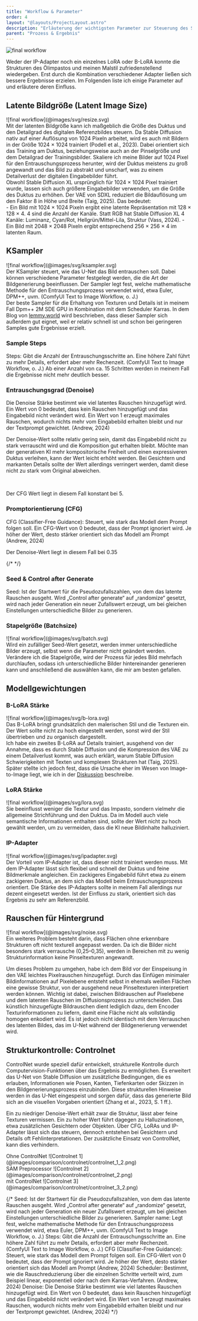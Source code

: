 ```yaml
---
title: "Workflow & Parameter"
order: 4
layout: "@layouts/ProjectLayout.astro"
description: "Erläuterung der wichtigsten Parameter zur Steuerung des Stiltransfers."
parent: "Prozess & Ergebnis"
---
```



![final workflow](@images/final_workflow.png)

Weder der IP-Adapter noch ein einzelnes LoRA oder B-LoRA konnte die Strukturen des Ölimpastos und meinen Malstil zufriedenstellend wiedergeben. Erst durch die Kombination verschiedener Adapter ließen sich bessere Ergebnisse erzielen. Im Folgenden liste ich einige Parameter auf und erläutere deren Einfluss.

## Latente Bildgröße (Latent Image Size)


<div class="grid-layout-3">
<div class="keep-hidden">
![final workflow](@images/svg/resize.svg)
</div>
<div class="col-span-2">
Mit der latenten Bildgröße kann ich maßgeblich die Größe des Duktus und den Detailgrad des digitalen Referenzbildes steuern. Da Stable Diffusion nativ auf einer Auflösung von 1024 Pixeln arbeitet, wird es auch mit Bildern in der Größe 1024 × 1024 trainiert (Podell et al., 2023). Dabei orientiert sich das Training am Duktus, beziehungsweise auch an der Pinselgröße und dem Detailgrad der Trainingsbilder. Skaliere ich meine Bilder auf 1024 Pixel für den Entrauschungsprozess herunter, wird der Duktus meistens zu groß angewandt und das Bild zu abstrakt und unscharf, was zu einem Detailverlust der digitalen Eingabebilder führt.
</div>
</div>

<div class="grid-layout">
<div class="keep-hidden">
Obwohl Stable Diffusion XL ursprünglich für 1024 × 1024 Pixel trainiert wurde, lassen sich auch größere Eingabebilder verwenden, um die Größe des Duktus zu erhöhen. Der VAE von SDXL reduziert die Bildauflösung um den Faktor 8 in Höhe und Breite (Taig, 2025). Das bedeutet:
</div>
<div>
- Ein Bild mit 1024 × 1024 Pixeln ergibt eine latente Repräsentation mit 128 × 128 × 4. 4 sind die Anzahl der Kanäle. Statt RGB hat Stable Diffusion XL 4 Kanäle: Luminanz, Cyan/Rot, Hellgrün/Mittel-Lila, Struktur (Vass, 2024).
- Ein Bild mit 2048 × 2048 Pixeln ergibt entsprechend 256 × 256 × 4 im latenten Raum.
</div>
</div>

<ImageSequence folder="latent_size" mode="steps" withSlider invert />


## KSampler

<div class="grid-layout-3">
<div class="keep-hidden">
![final workflow](@images/svg/ksampler.svg)
</div>
<div class="col-span-2">
Der KSampler steuert, wie das U-Net das Bild entrauschen soll. Dabei können verschiedene Parameter festgelegt werden, die die Art der Bildgenerierung beeinflussen.
Der Sampler legt fest, welche mathematische Methode für den Entrauschungsprozess verwendet wird, etwa Euler, DPM++, uvm. (ComfyUI Text to Image Workflow, o. J.)
<br />
Der beste Sampler für die Erhaltung von Texturen und Details ist in meinem Fall Dpm++ 2M SDE GPU in Kombination mit dem Scheduler Karras. In dem Blog von <a href="https://lemmy.world/post/6034170">lemmy.world</a> wird beschrieben, dass dieser Sampler sich außerdem gut eignet, weil er relativ schnell ist und schon bei geringeren Samples gute Ergebnisse erzielt.
</div>
</div>


### Sample Steps

Steps: Gibt die Anzahl der Entrauschungsschritte an. Eine höhere Zahl führt zu mehr Details, erfordert aber mehr Rechenzeit. (ComfyUI Text to Image Workflow, o. J.)
Ab einer Anzahl von ca. 15 Schritten werden in meinem Fall die Ergebnisse nicht mehr deutlich besser.



<ImageSequence folder="steps" mode="steps" />


### Entrauschungsgrad (Denoise)
Die Denoise Stärke bestimmt wie viel latentes Rauschen hinzugefügt wird. Ein Wert von 0 bedeutet, dass kein Rauschen hinzugefügt und das Eingabebild nicht verändert wird. Ein Wert von 1 erzeugt maximales Rauschen, wodurch nichts mehr vom Eingabebild erhalten bleibt und nur der Textprompt gewichtet. (Andrew, 2024) 

Der Denoise-Wert sollte relativ gering sein, damit das Eingabebild nicht zu stark verrauscht wird und die Komposition gut erhalten bleibt. Möchte man der generativen KI mehr kompositorische Freiheit und einen expressiveren Duktus verleihen, kann der Wert leicht erhöht werden. Bei Gesichtern und markanten Details sollte der Wert allerdings verringert werden, damit diese nicht zu stark vom Original abweichen. 

<br />
<ImageSequence folder="denois" mode="step" />
<p class="description">Der CFG Wert liegt in diesem Fall konstant bei 5.</p>

### Promptorientierung (CFG)
CFG (Classifier-Free Guidance): Steuert, wie stark das Modell dem Prompt folgen soll. Ein CFG-Wert von 0 bedeutet, dass der Prompt ignoriert wird. Je höher der Wert, desto stärker orientiert sich das Modell am Prompt (Andrew, 2024)

<ImageSequence folder="cfg" mode="fade" />
<p class="description">Der Denoise-Wert liegt in diesem Fall bei 0.35</p>

{/* <Gallery path="denoise" type="grid" maxCols={6} responsive={false} gap={0} /> */}

### Seed & Control after Generate
Seed: Ist der Startwert für die Pseudozufallszahlen, von dem das latente Rauschen ausgeht. Wird „Control after generate“ auf „randomize“ gesetzt, wird nach jeder Generation ein neuer Zufallswert erzeugt, um bei gleichen Einstellungen unterschiedliche Bilder zu generieren.

### Stapelgröße (Batchsize)
<div class="grid-layout-3">
<div class="keep-hidden">
![final workflow](@images/svg/batch.svg)
</div>
<div class="col-span-2">
Wird ein zufälliger Seed-Wert gesetzt, werden immer unterschiedliche Bilder erzeugt, selbst wenn die Parameter nicht geändert werden. Verändere ich die Stapelgröße, wird der Prozess für jedes Bild mehrfach durchlaufen, sodass ich unterschiedliche Bilder hintereinander generieren kann und anschließend die auswählen kann, die mir am besten gefallen.
</div>
</div>

## Modellgewichtungen 

### B-LoRA Stärke

<div class="grid-layout-3">
<div class="keep-hidden">
![final workflow](@images/svg/b-lora.svg)
</div>
<div class="col-span-2">
Das B-LoRA bringt grundsätzlich den malerischen Stil und die Texturen ein. Der Wert sollte nicht zu hoch eingestellt werden, sonst wird der Stil übertrieben und zu organisch dargestellt. 
</div>
</div>

<ImageSequence folder="blora" mode="fade" />

<div class="grid-layout">
<div class="keep-hidden">
Ich habe ein zweites B-LoRA auf Details trainiert, ausgehend von der Annahme, dass es durch Stable Diffusion und die Kompression des VAE zu einem Detailverlust kommt, was auch erklärt, warum Stable Diffusion Schwierigkeiten mit Texten und komplexen Strukturen hat (Taig, 2025). Später stellte ich jedoch fest, dass die Ursache eher im Wesen von Image-to-Image liegt, wie ich in der <a href="/artificial-impasto/discussion/aesthetics">Diskussion</a> beschreibe.
</div>
<div>
<Reference 
  title="VAE. The Latent Bottleneck: Why Image Generation Processes Lose Fine Details" 
  type=""
  label="Medium Artikel"
  authors=" Efrat Taig" 
  year="2025" 
  link="https://medium.com/%40efrat_37973/vae-the-latent-bottleneck-why-image-generation-processes-lose-fine-details-a056dcd6015e" />


</div>
</div>


### LoRA Stärke

<div class="grid-layout-3">
<div class="keep-hidden">
![final workflow](@images/svg/lora.svg)
</div>
<div class="col-span-2">
Sie beeinflusst weniger die Textur und das Impasto, sondern vielmehr die allgemeine Strichführung und den Duktus. Da im Modell auch viele semantische Informationen enthalten sind, sollte der Wert nicht zu hoch gewählt werden, um zu vermeiden, dass die KI neue Bildinhalte halluziniert.
</div>
</div>  

<ImageSequence folder="sdxl-lora" mode="fade" />

### IP-Adapter

<div class="grid-layout-3">
<div class="keep-hidden">
![final workflow](@images/svg/ipadapter.svg)
</div>
<div class="col-span-2">
Der Vorteil vom IP-Adapter ist, dass dieser nicht trainiert werden muss. Mit dem IP-Adapter lässt sich flexibel und schnell der Duktus und feine Bildmerkmale angleichen. Ein zackigeres Eingabebild führt etwa zu einem zackigeren Duktus, an dem sich das Modell beim Entrauschungsprozess orientiert. Die Stärke des IP-Adapters sollte in meinem Fall allerdings nur dezent eingesetzt werden. Ist der Einfluss zu stark, orientiert sich das Ergebnis zu sehr am Referenzbild.
</div>
</div>  

## Rauschen für Hintergrund

<div class="grid-layout-3">
<div class="keep-hidden">
![final workflow](@images/svg/noise.svg)
</div>
<div class="col-span-2">
Ein weiteres Problem besteht darin, dass Flächen ohne erkennbare Strukturen oft nicht texturell angepasst werden. Da ich die Bilder nicht besonders stark verrausche (0,25–0,35), werden in Bereichen mit zu wenig Strukturinformation keine Pinseltexturen angewandt.
</div>
</div>

Um dieses Problem zu umgehen, habe ich dem Bild vor der Einspeisung in den VAE leichtes Pixelrauschen hinzugefügt. Durch das Einfügen minimaler Bildinformationen auf Pixelebene entsteht selbst in ehemals weißen Flächen eine gewisse Struktur, von der ausgehend neue Pinseltexturen interpretiert werden können.
Wichtig ist dabei, zwischen Bildrauschen auf Pixelebene und dem latenten Rauschen im Diffusionsprozess zu unterscheiden. Das künstlich hinzugefügte Bildrauschen dient lediglich dazu, dem Encoder Texturinformationen zu liefern, damit eine Fläche nicht als vollständig homogen enkodiert wird. Es ist jedoch nicht identisch mit dem Verrauschen des latenten Bildes, das im U-Net während der Bildgenerierung verwendet wird.
<br />

<ImageSequence folder="nois" mode="fade" />

## Strukturkontrolle: Controlnet

<div class="grid-layout">
<div class="keep-hidden">
ControlNet wurde speziell dafür entwickelt, strukturelle Kontrolle durch Computervision-Funktionen über das Ergebnis zu ermöglichen. Es erweitert das U-Net von Stable Diffusion um zusätzliche Bedingungen, die es erlauben, Informationen wie Posen, Kanten, Tiefenkarten oder Skizzen in den Bildgenerierungsprozess einzubinden. Diese strukturellen Hinweise werden in das U-Net eingespeist und sorgen dafür, dass das generierte Bild sich an die visuellen Vorgaben orientiert (Zhang et al., 2023, S. 1 ff.).
</div>
<div>
<Reference 
  title="Adding Conditional Control to Text-to-Image Diffusion Models" 
  type="paper"
  authors=" Lvmin Zhang (lllyasviel), Anyi Rao, Maneesh Agrawala" 
  year="2025" 
  link="https://arxiv.org/abs/2302.05543" />
</div>
</div>


Ein zu niedriger Denoise-Wert erhält zwar die Struktur, lässt aber feine Texturen vermissen. Ein zu hoher Wert führt dagegen zu Halluzinationen, etwa zusätzlichen Gesichtern oder Objekten. Über CFG, LoRAs und IP-Adapter lässt sich das steuern, dennoch entstehen bei Gesichtern und Details oft Fehlinterpretationen. Der zusätzliche Einsatz von ControlNet, kann dies verhindern. 
<br />

<div class="grid-layout-3 text-center">
<div>
Ohne ControlNet
![Controlnet 1](@images/comparison/controlnet/controlnet_1_2.png)
</div>
<div>
SAM Preprocessor
![Controlnet 2](@images/comparison/controlnet/controlnet_2.png)
</div>
<div>
mit ControlNet
![Controlnet 3](@images/comparison/controlnet/controlnet_3_2.png)
</div>
</div>



{/* 
Seed: Ist der Startwert für die Pseudozufallszahlen, von dem das latente Rauschen ausgeht. Wird „Control after generate“ auf „randomize“ gesetzt, wird nach jeder Generation ein neuer Zufallswert erzeugt, um bei gleichen Einstellungen unterschiedliche Bilder zu generieren.
Sampler name: Legt fest, welche mathematische Methode für den Entrauschungsprozess verwendet wird, etwa Euler, DPM++, uvm. (ComfyUI Text to Image Workflow, o. J.)
Steps: Gibt die Anzahl der Entrauschungsschritte an. Eine höhere Zahl führt zu mehr Details, erfordert aber mehr Rechenzeit. (ComfyUI Text to Image Workflow, o. J.)
CFG (Classifier-Free Guidance): Steuert, wie stark das Modell dem Prompt folgen soll. Ein CFG-Wert von 0 bedeutet, dass der Prompt ignoriert wird. Je höher der Wert, desto stärker orientiert sich das Modell am Prompt (Andrew, 2024)
Scheduler: Bestimmt, wie die Rauschreduzierung über die einzelnen Schritte verteilt wird, zum Beispiel linear, exponentiell oder nach dem Karras-Verfahren. (Andrew, 2024)
Denoise: Die Denoise Stärke bestimmt wie viel latentes Rauschen hinzugefügt wird. Ein Wert von 0 bedeutet, dass kein Rauschen hinzugefügt und das Eingabebild nicht verändert wird. Ein Wert von 1 erzeugt maximales Rauschen, wodurch nichts mehr vom Eingabebild erhalten bleibt und nur der Textprompt gewichtet. (Andrew, 2024) */}
